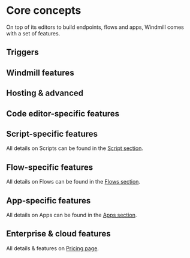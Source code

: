 
# Core concepts

On top of its editors to build endpoints, flows and apps, Windmill comes with a set of features.

## Triggers

<div className="grid grid-cols-2 gap-6 mb-4">
	<DocCard
		title="Schedules"
		description="Scheduling allows you to define schedules for Scripts and Flows, automatically running them at set frequencies."
		href="/docs/core_concepts/scheduling"
	/>
	<DocCard
		title="Webhooks"
		description="Trigger scripts and flows from webhooks."
		href="/docs/core_concepts/webhooks"
	/>
	<DocCard
		title="Emails"
		description="Scripts and flows can be triggered by email messages sent to a specific email address."
		href="/docs/advanced/email_triggers"
	/>
	<DocCard
		title="Windmill MCP"
		description="Connect LLMs to Windmill using the Model Context Protocol."
		href="/docs/core_concepts/mcp"
	/>
	<DocCard
		title="Custom HTTP routes"
		description="Trigger scripts and flows from custom HTTP routes."
		href="/docs/core_concepts/http_routing"
	/>
	<DocCard
		title="Websocket"
		description="Trigger scripts and flows from WebSocket servers."
		href="/docs/core_concepts/websocket_triggers"
	/>
	<DocCard
		title="Postgres"
		description="Trigger scripts and flows from postgres database servers."
		href="/docs/core_concepts/postgres_triggers"
	/>
	<DocCard
		title="Kafka"
		description="Trigger scripts and flows from Kafka topics."
		href="/docs/core_concepts/kafka_triggers"
	/>
	<DocCard
		title="NATS"
		description="Trigger scripts and flows from NATS subjects."
		href="/docs/core_concepts/nats_triggers"
	/>
	<DocCard
		title="SQS"
		description="Trigger scripts and flows from Amazon SQS."
		href="/docs/core_concepts/sqs_triggers"
	/>
	<DocCard
		title="MQTT"
		description="Trigger scripts and flows from MQTT broker."
		href="/docs/core_concepts/mqtt_triggers"
	/>
	<DocCard
		title="GCP"
		description="Trigger scripts and flows from Google Cloud Pub/Sub messages."
		href="/docs/core_concepts/gcp_triggers"
	/>
</div>

## Windmill features

<div className="grid grid-cols-2 gap-6 mb-4">
	<DocCard
		title="Architecture"
		description="Schema of Windmill architecture"
		href="/docs/misc/architecture"
	/>
	<DocCard
		title="Auto-generated UIs"
		description="Windmill creates auto-generated user interfaces for scripts and flows based on their parameters."
		href="/docs/core_concepts/auto_generated_uis"
	/>
	<DocCard
		title="JSON schema and parsing"
		description="JSON Schemas are used for defining the input specification for scripts and flows, and specifying resource types."
		href="/docs/core_concepts/json_schema_and_parsing"
	/>
	<DocCard
		title="Instant preview & testing"
		description="Windmill allows users to see and test what they are building directly from the editor, even before deployment."
		href="/docs/core_concepts/instant_preview"
	/>
	<DocCard
		title="Rich display rendering"
		description="The result renderer in Windmill supports rich display rendering, allowing you to customize the display format of your results."
		href="/docs/core_concepts/rich_display_rendering"
	/>
	<DocCard
		title="Dependency management & imports"
		description="Windmill's strength lies in its ability to run scripts without having to manage a package.json directly."
		href="/docs/advanced/imports"
	/>
	<DocCard
		title="Workflows as code"
		description="Automate tasks and their flow with only code."
		href="/docs/core_concepts/workflows_as_code"
	/>
	<DocCard
		title="Draft and deploy"
		description="Develop and cooperate in a structured way."
		href="/docs/core_concepts/draft_and_deploy"
	/>
	<DocCard
		title="Persistent storage & databases"
		description="Ensure that your data is safely stored and easily accessible whenever required."
		href="/docs/core_concepts/persistent_storage"
	/>
	<DocCard
		title="Object storage in Windmill"
		description="Windmill comes with native integrations with S3 and Azure Blob, making it the recommended storage for large objects like files and binary data."
		href="/docs/core_concepts/object_storage_in_windmill"
	/>
	<DocCard
		title="Data pipelines"
		description="Windmill enables building fast, powerful, reliable, and easy-to-build data pipelines."
		href="/docs/core_concepts/data_pipelines"
	/>
	<DocCard
		title="Roles and permissions"
		description="Control access and manage permissions within your instance and workspaces."
		href="/docs/core_concepts/roles_and_permissions"
	/>
	<DocCard
		title="Authentification"
		description="Windmill provides flexible authentication options to ensure secure access to the platform."
		href="/docs/core_concepts/authentification"
	/>
	<DocCard
		title="Error handling"
		description="There are 5 ways to do error handling in Windmill."
		href="/docs/core_concepts/error_handling"
	/>
	<DocCard
		title="Jobs"
		description="A job represents a past, present or future `task` or `work` to be executed by a worker."
		href="/docs/core_concepts/jobs"
	/>
	<DocCard
		title="Jobs runs"
		description="Get an aggregated view of past and future runs on your workspace."
		href="/docs/core_concepts/monitor_past_and_future_runs"
	/>
	<DocCard
		title="Resources and resource types"
		description="Resources are structured configurations and connections to third-party systems, with Resource types defining the schema for each Resource."
		href="/docs/core_concepts/resources_and_types"
	/>
	<DocCard
		title="Variables and secrets"
		description="Variables and secrets are encrypted, dynamic values used for reusing information and securely passing sensitive data within scripts."
		href="/docs/core_concepts/variables_and_secrets"
	/>
	<DocCard
		title="Environment variables"
		description="Environment variables are used to configure the behavior of scripts and services, allowing for dynamic and flexible execution across different environments."
		href="/docs/core_concepts/environment_variables"
	/>
	<DocCard
		title="Groups and folders"
		description="Groups and folders enable efficient permission management by grouping users with similar access levels."
		href="/docs/core_concepts/groups_and_folders"
	/>
	<DocCard
		title="Workers and worker groups"
		description="Worker Groups allow users to run scripts and flows on different machines with varying specifications."
		href="/docs/core_concepts/worker_groups"
	/>
	<DocCard
		title="Workspace secret encryption"
		description="When updating the encryption key of a workspace, all secrets will be re-encrypted with the new key and the previous key will be replaced by the new one."
		href="/docs/core_concepts/workspace_secret_encryption"
	/>
	<DocCard
		title="Caching"
		description="Caching is used to cache the results of a script, flow, flow step or app inline scripts for a specified number of seconds."
		href="/docs/core_concepts/caching"
	/>
	<DocCard
		title="Handling files and binary data"
		description="In Windmill, JSON is the primary data format used for representing information. When working with binary data, such as files, they are represented as Base64 encoded strings."
		href="/docs/core_concepts/files_binary_data"
	/>
	<DocCard
		title="Service logs"
		description="View logs from any worker or servers directly within the service logs section of the search modal."
		href="/docs/core_concepts/service_logs"
	/>
	<DocCard
		title="Preprocessors"
		description="Preprocessors are used to transform incoming requests before they are passed to the runnable."
		href="/docs/core_concepts/preprocessors"
	/>
	<DocCard
		title="Search bar"
		description="Navigate through workspace pages & content."
		href="/docs/core_concepts/search_bar/"
	/>
	<DocCard
		title="Collaboration in Windmill"
		description="Collaboration in Windmill is simplified through various features and workflows."
		href="/docs/core_concepts/collaboration"
	/>
	<DocCard
		title="Windmill AI"
		description="Have AI complete code on Windmill."
		href="/docs/core_concepts/ai_generation"
	/>
	<DocCard
		title="Assets"
		description="Visualize your data flow and automatically track where your assets are used"
		href="/docs/core_concepts/assets"
	/>
</div>

## Hosting & advanced

<div className="grid grid-cols-2 gap-6 mb-4">
	<DocCard
		title="Self-host"
		description="Run Windmill on your own infrastructure."
		href="/docs/advanced/self_host"
	/>
	<DocCard
		title="Windmill on AWS ECS or EKS"
		description="Windmill can be deployed on an ECS or EKS cluster."
		href="/docs/advanced/self_host/aws_eks_ecs"
	/>
	<DocCard
		title="Command-line interface"
		description="Interact with Windmill instances right from your terminal."
		href="/docs/advanced/cli"
	/>
	<DocCard
		title="Local development"
		description="Develop from various environments such as your terminal, VS Code, and JetBrains IDEs."
		href="/docs/advanced/local_development"
	/>
	<DocCard
		title="Version control in Windmill"
		description="Sync your workspace to a git repository."
		href="/docs/advanced/version_control"
	/>
	<DocCard
		title="Deploy to prod"
		description="Deploy to prod using a staging workspace"
		href="/docs/advanced/deploy_to_prod"
	/>
	<DocCard
		title="Preinstall binaries"
		description="Workers in Windmill can preinstall binaries. This allows them to execute these binaries in subprocesses or directly within bash."
		href="/docs/advanced/preinstall_binaries"
	/>
	<DocCard
		title="React app import"
		description="Import your own Apps in React."
		href="/docs/react_vue_svelte_apps/react"
	/>
	<DocCard
		title="Browser automation"
		description="Run browser automation scripts."
		href="/docs/advanced/browser_automation"
	/>
	<DocCard
		title="Run Docker containers"
		description="Windmill supports running any docker container through its bash integration."
		href="/docs/advanced/docker"
	/>
	<DocCard
		title="Setup OAuth and SSO"
		description="Windmill supports Single Sign-On for Microsoft, Google, GitHub, GitLab, Okta, and domain restriction."
		href="/docs/misc/setup_oauth"
	/>
	<DocCard
		title="Sharing common logic"
		description="It is common to want to share common logic between your scripts. This can be done easily using relative imports in both Python and TypeScript."
		href="/docs/advanced/sharing_common_logic"
	/>
	<DocCard
		title="TypeScript client"
		description="The TypeScript client for Windmill allows you to interact with the Windmill platform using TypeScript in Bun / Deno runtime."
		href="/docs/advanced/clients/ts_client"
	/>
	<DocCard
		title="Python client"
		description="The Python client library for Windmill provides a convenient way to interact with the Windmill platform's API from within your script jobs."
		href="/docs/advanced/clients/python_client"
	/>
	<DocCard
		title="Set/Get progress from code"
		description="You can now set progress of script execution from within the script (Python and TypeScript)"
		href="/docs/advanced/explicit_progress"
	/>
	<DocCard
		title="Share on Windmill Hub"
		description="Share your scripts, flows, apps and resource types on Windmill Hub."
		href="/docs/misc/share_on_hub"
	/>
</div>

## Code editor-specific features

<div className="grid grid-cols-2 gap-6 mb-4">
	<DocCard
		title="Parameter inference"
		description="Windmill ensures that the parameters passed to scripts, flows, and resources match the expected format and type."
		href="/docs/code_editor/parameter_inference"
	/>
	<DocCard
		title="Add resources and variables to code"
		description="You can directly access Variables and Resources from the Code editor."
		href="/docs/code_editor/add_variables_resources"
	/>
	<DocCard
		title="Code assistants"
		description="Windmill integrates code assistants into its code editor to provide language-specific suggestions, linting, formatting, and more."
		href="/docs/code_editor/assistants"
	/>
</div>

## Script-specific features

All details on Scripts can be found in the [Script section](../script_editor/index.mdx).

<div className="grid grid-cols-2 gap-6 mb-4">
	<DocCard
		title="Script kind"
		description="You can attach additional functionalities to Scripts by specializing them into specific Script kinds."
		href="/docs/script_editor/script_kinds"
	/>
	<DocCard
		title="Generated UI"
		description="main function's arguments can be given advanced settings that will affect the inputs' auto-generated UI and JSON Schema."
		href="/docs/script_editor/customize_ui"
	/>
	<DocCard
		title="Versioning"
		description="Scripts, when deployed, can have a parent script identified by its hash."
		href="/docs/core_concepts/versioning#script-versioning"
	/>
	<DocCard
		title="Concurrency limit"
		description="The Concurrency limit feature allows you to define concurrency limits for scripts and inline scripts within flows."
		href="/docs/script_editor/concurrency_limit"
	/>
	<DocCard
		title="Running services with perpetual scripts"
		description="Perpetual scripts restart upon ending unless canceled."
		href="/docs/script_editor/perpetual_scripts"
	/>
	<DocCard
		title="Multiplayer"
		description="The Multiplayer feature allows you to collaborate with team members on scripts simultaneously."
		href="/docs/script_editor/multiplayer"
	/>
	<DocCard
		title="Run scripts in VS Code"
		description="The Windmill VS Code extension allows you to run your scripts and preview the output within VS Code."
		href="/docs/script_editor/vs_code_scripts"
	/>
</div>

## Flow-specific features

All details on Flows can be found in the [Flows section](../flows/1_flow_editor.mdx).

<div className="grid grid-cols-2 gap-6 mb-4">
	<DocCard
		color="teal"
		title="Triggering flows"
		description="Trigger scripts and flows on-demand, by schedule or on external events."
		href="/docs/getting_started/triggers"
	/>
	<DocCard
		color="teal"
		title="Testing flows"
		description="Iterate quickly and get control on your flow testing."
		href="/docs/flows/test_flows"
	/>
	<DocCard
		color="teal"
		title="AI-generated flows"
		description="Generate flows from prompts."
		href="/docs/flows/ai_flows"
	/>
	<DocCard
		color="teal"
		title="Branches"
		description="Split the execution of the flow based on a condition."
		href="/docs/flows/flow_branches"
	/>
	<DocCard
		color="teal"
		title="For loops"
		description="Iterate a series of tasks."
		href="/docs/flows/flow_loops"
	/>
	<DocCard
		color="teal"
		title="While loops"
		description="While loops execute a sequence of code indefinitely until the user cancels or a step set to Early stop stops."
		href="/docs/flows/while_loops"
	/>
	<DocCard
		color="teal"
		title="Error handler"
		description="Configure a script to handle errors."
		href="/docs/flows/flow_error_handler"
	/>
	<DocCard
		color="teal"
		title="Trigger scripts"
		description="Trigger scripts are designed to pull data from an external source and return all of the new items since the last run, without resorting to external webhooks."
		href="/docs/flows/flow_trigger"
	/>
	<DocCard
		color="teal"
		title="Retries"
		description="Re-try a step in case of error."
		href="/docs/flows/retries"
	/>
	<DocCard
		color="teal"
		title="Concurrency limits"
		description="The Concurrency limit feature allows you to define concurrency limits for scripts and inline scripts within flows."
		href="/docs/flows/concurrency_limit"
	/>
	<DocCard
		color="teal"
		title="Custom timeout for step"
		description="If the execution takes longer than the time limit, the execution of the step will be interrupted."
		href="/docs/flows/early_stop"
	/>
	<DocCard
		color="teal"
		title="Priority for steps"
		description="Prioritize a flow step in the execution queue."
		href="/docs/flows/priority"
	/>
	<DocCard
		color="teal"
		title="Lifetime / Delete after use"
		description="The logs, arguments and results of this flow step will be completely deleted from Windmill once the flow is complete."
		href="/docs/flows/lifetime"
	/>
	<DocCard
		color="teal"
		title="Cache for steps"
		description="Re-use a step's previous results."
		href="/docs/flows/cache"
	/>
	<DocCard
		color="teal"
		title="Early stop / Break"
		description="Stop early a flow based on a step's result."
		href="/docs/flows/early_stop"
	/>
	<DocCard
		color="teal"
		title="Early return"
		description="Define a node at which the flow will return at for sync endpoints. The rest of the flow will continue asynchronously."
		href="/docs/flows/early_return"
	/>
	<DocCard
		color="teal"
		title="Suspend & Approval / Prompts"
		description="Suspend a flow until specific event(s) are received, such as approvals or cancellations."
		href="/docs/flows/flow_approval"
	/>
	<DocCard
		color="teal"
		title="Sleep / Delays in flows"
		description="Executions within a flow can be suspended for a given time."
		href="/docs/flows/sleep"
	/>
	<DocCard
		color="teal"
		title="Step mocking / Pin result"
		description="When a step is mocked, it will immediately return the mocked value without performing any computation."
		href="/docs/flows/step_mocking"
	/>
</div>

<div className="grid grid-cols-2 gap-6 mb-4"></div>

## App-specific features

All details on Apps can be found in the [Apps section](../apps/0_app_editor/index.mdx).

<div className="grid grid-cols-2 gap-6 mb-4">
	<DocCard
		title="List of components"
		description="Use prebuilt interface elements to display data, and manipulate or interact with it based on user actions."
		href="/docs/apps/app_configuration_settings/app_component_library"
		color="orange"
	/>
	<DocCard
		title="Link your app to scripts and flows"
		description="Run any script or flow for your UI."
		href="/docs/apps/app-runnable-panel"
		color="orange"
	/>
	<DocCard
		title="Styling"
		description="Customize the styling of your App according to your own graphical standards."
		href="/docs/apps/app_configuration_settings/app_styling"
		color="orange"
	/>
	<DocCard
		title="Public apps"
		description="Apps can be accessed as a standalone app by anyone who has the secret URL"
		href="/docs/apps/public_apps"
		color="orange"
	/>
	<DocCard
		title="Schedule app reports"
		description="Send a PDF or PNG preview of any app at a given schedule."
		href="/docs/apps/schedule_reports"
		color="orange"
	/>
	<DocCard
		title="Lazy mode"
		description="Lazy mode allows you to lazy render components which is ideal for apps with many components where most are not directly visible to the user."
		href="/docs/apps/lazy_mode"
		color="orange"
	/>
	<DocCard
		title="Group of components"
		description="Components can be grouped within containers."
		href="/docs/apps/app_configuration_settings/components_groups"
		color="orange"
	/>
	<DocCard
		title="Import custom React components"
		description="Define components in React or Vanilla JS that interact with the rest of your app."
		href="/docs/apps/react_components"
		color="orange"
	/>
	<DocCard
		title="Workspace default app"
		description="If configured, users who are operators in this workspace will be redirected to this app automatically when logging into this workspace."
		href="/docs/apps/default_app"
		color="orange"
	/>
</div>

## Enterprise & cloud features

All details & features on [Pricing page](/pricing).

<div className="grid grid-cols-2 gap-6 mb-4">
	<DocCard
		title="Support & SLA"
		description="Our SLAs are designed to provide timely assistance and address any issues."
		href="/docs/misc/support_and_sla"
	/>
	<DocCard
		title="Audit logs"
		description="Windmill provides audit logs for every operation and action that has side-effects."
		href="/docs/core_concepts/audit_logs"
	/>
	<DocCard
		title="Worker groups management UI"
		description="Manage Worker Groups through Windmill UI."
		href="/docs/misc/worker_group_management_ui"
	/>
	<DocCard
		title="Autoscaling"
		description="Autoscaling automatically adjusts the number of workers based on your workload demands."
		href="/docs/core_concepts/autoscaling"
	/>
	<DocCard
		title="Deploy to prod using the UI"
		description="Deploy items to another staging/prod workspace."
		href="/docs/core_concepts/staging_prod"
	/>
	<DocCard
		title="Git sync"
		description="Connect a Windmill workspace to a Git repository to automatically commit and push scripts, flows and apps to the repository on each deploy."
		href="/docs/advanced/git_sync"
	/>
	<DocCard
		title="Concurrency limits"
		description="The Concurrency limits feature allows you to define concurrency limits for scripts, flows and inline scripts within flows."
		href="/docs/core_concepts/concurrency_limits"
	/>
	<DocCard
		title="Instance object storage distributed cache for Python, Rust, Go"
		description="Leverage a global S3 cache to speed up Python dependency handling by storing and reusing pre-installed package."
		href="/docs/misc/s3_cache"
	/>
	<DocCard
		title="OpenID Connect (OIDC)"
		description="Use Windmill's OIDC provider to authenticate from scripts to cloud providers and other APIs."
		href="/docs/core_concepts/oidc"
	/>
	<DocCard
		title="SAML & SCIM"
		description="Configure Okta or Microsoft for both SAML and SCIM."
		href="/docs/misc/saml_and_scim"
	/>
	<DocCard
		title="External auth with JWT"
		description="Generate your own JWT tokens with the desired permissions for your already authenticated users and pass them to Windmill."
		href="/docs/advanced/external_auth_with_jwt"
	/>
	<DocCard
		title="Dedicated workers / High throughput"
		description="Dedicated Workers are workers that are dedicated to a particular script."
		href="/docs/core_concepts/dedicated_workers"
	/>
	<DocCard
		title="Agent workers"
		description="Agent workers are a 4th mode of execution of the Windmill binary, but instead of using MODE=worker, we use here MODE=agent."
		href="/docs/core_concepts/agent_workers"
	/>
	<DocCard
		title="Critical alerts"
		description="Get a notification everytime a job is re-run after a crash."
		href="/docs/core_concepts/critical_alerts"
	/>
	<DocCard
		title="Content search"
		description="Search any scripts, flows, resources, apps for a specific string similar to GitHub search."
		href="/docs/core_concepts/content_search"
	/>
	<DocCard
		title="Codebases & bundles"
		description="Deploy scripts with any local relative imports as bundles."
		href="/docs/core_concepts/codebases_and_bundles"
	/>
	<DocCard
		title="CSS editor"
		description="The Global CSS editor is designed to give styling and theming across your entire app."
		href="/docs/apps/css_editor"
	/>
	<DocCard
		title="Multiplayer"
		description="Collaborate on scripts simultaneously."
		href="/docs/core_concepts/multiplayer"
	/>
	<DocCard
		title="Private Hub"
		description="Host your own Hub of scripts, flows, apps and resource types for your team."
		href="/docs/core_concepts/private_hub"
	/>
	<DocCard
		title="White labeling Windmill"
		description="Windmill offers white labeling capabilities, allowing you to embed and customize the Windmill platform to align with your brand."
		href="/docs/misc/white_labelling"
	/>
	<DocCard
		title="Windmill React SDK"
		description="The Windmill React SDK provides a suite of tools and components to integrate Windmill applications into React-based projects."
		href="/docs/misc/react_sdk"
	/>
	<DocCard
		title="Windows workers"
		description="Windows workers enable you to run Windmill scripts and flows directly on Windows machines without requiring Docker or WSL, supporting Python, Bun, PowerShell, C#, and Nu executors for native Windows execution."
		href="/docs/misc/windows_workers"
	/>
	<DocCard
		title="Private Hub"
		description="Host your own Hub of scripts, flows, apps and resource types for your team."
		href="/docs/core_concepts/private_hub"
	/>
	<DocCard
		title="White labeling Windmill"
		description="Windmill offers white labeling capabilities, allowing you to embed and customize the Windmill platform to align with your brand."
		href="/docs/misc/white_labelling"
	/>
	<DocCard
		title="Full text search"
		description="Full text search on jobs and service logs, allowing quick access and good observability out of the box. Learn how to set it up."
		href="/docs/misc/full_text_search"
	/>
	<DocCard
		title="SQL to S3 streaming"
		description="Stream an SQL query large result to a workspace storage file"
		href="/docs/core_concepts/sql_to_s3_streaming"
	/>
</div>
